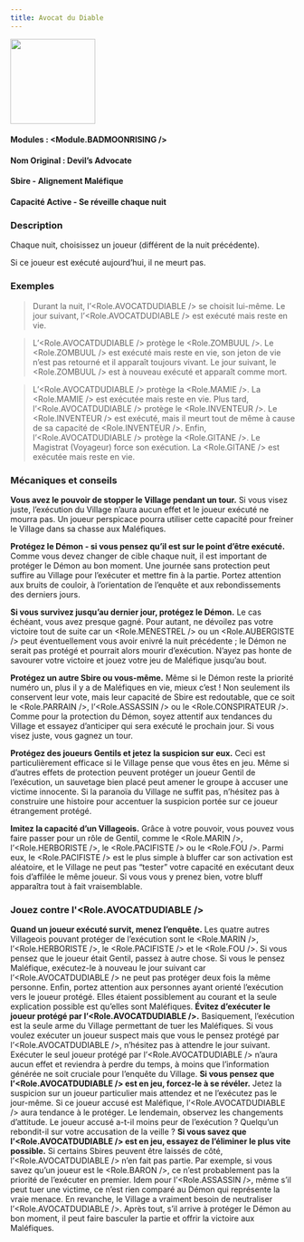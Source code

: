 ```yaml
---
title: Avocat du Diable
---
```



<img src='/img/blood-on-the-clocktower/roles/avocat-du-diable.png' height='150' />

#### Modules : <Module.BADMOONRISING />
#### Nom Original : Devil’s Advocate
#### Sbire - Alignement Maléfique
#### Capacité Active - Se réveille chaque nuit

### Description

Chaque nuit, choisissez un joueur (différent de la nuit précédente).

Si ce joueur est exécuté aujourd’hui, il ne meurt pas.

### Exemples

> Durant la nuit, l’<Role.AVOCATDUDIABLE /> se choisit lui-même. Le jour suivant, l’<Role.AVOCATDUDIABLE /> est exécuté mais reste en vie.

> L’<Role.AVOCATDUDIABLE /> protège le <Role.ZOMBUUL />. Le <Role.ZOMBUUL /> est exécuté mais reste en vie, son jeton de vie n’est pas retourné et il apparaît toujours vivant. Le jour suivant, le <Role.ZOMBUUL /> est à nouveau exécuté et apparaît comme mort.

> L’<Role.AVOCATDUDIABLE /> protège la <Role.MAMIE />. La <Role.MAMIE /> est exécutée mais reste en vie. Plus tard, l’<Role.AVOCATDUDIABLE /> protège le <Role.INVENTEUR />. Le <Role.INVENTEUR /> est exécuté, mais il meurt tout de même à cause de sa capacité de <Role.INVENTEUR />. Enfin, l’<Role.AVOCATDUDIABLE /> protège la <Role.GITANE />. Le Magistrat (Voyageur) force son exécution. La <Role.GITANE /> est exécutée mais reste en vie.

### Mécaniques et conseils

**Vous avez le pouvoir de stopper le Village pendant un tour.** Si vous visez juste, l’exécution du Village n’aura aucun effet et le joueur exécuté ne mourra pas. Un joueur perspicace pourra utiliser cette capacité pour freiner le Village dans sa chasse aux Maléfiques.

**Protégez le Démon - si vous pensez qu’il est sur le point d’être exécuté.** Comme vous devez changer de cible chaque nuit, il est important de protéger le Démon au bon moment. Une journée sans protection peut suffire au Village pour l’exécuter et mettre fin à la partie. Portez attention aux bruits de couloir, à l’orientation de l’enquête et aux rebondissements des derniers jours.

**Si vous survivez jusqu’au dernier jour, protégez le Démon.** Le cas échéant, vous avez presque gagné. Pour autant, ne dévoilez pas votre victoire tout de suite car un <Role.MENESTREL /> ou un <Role.AUBERGISTE /> peut éventuellement vous avoir enivré la nuit précédente ; le Démon ne serait pas protégé et pourrait alors mourir d’exécution. N’ayez pas honte de savourer votre victoire et jouez votre jeu de Maléfique jusqu’au bout.

**Protégez un autre Sbire ou vous-même.** Même si le Démon reste la priorité numéro un, plus il y a de Maléfiques en vie, mieux c’est ! Non seulement ils conservent leur vote, mais leur capacité de Sbire est redoutable, que ce soit le <Role.PARRAIN />, l’<Role.ASSASSIN /> ou le <Role.CONSPIRATEUR />. Comme pour la protection du Démon, soyez attentif aux tendances du Village et essayez d’anticiper qui sera exécuté le prochain jour. Si vous visez juste, vous gagnez un tour.

**Protégez des joueurs Gentils et jetez la suspicion sur eux.** Ceci est particulièrement efficace si le Village pense que vous êtes en jeu. Même si d’autres effets de protection peuvent protéger un joueur Gentil de l’exécution, un sauvetage bien placé peut amener le groupe à accuser une victime innocente. Si la paranoïa du Village ne suffit pas, n’hésitez pas à construire une histoire pour accentuer la suspicion portée sur ce joueur étrangement protégé.

**Imitez la capacité d’un Villageois.** Grâce à votre pouvoir, vous pouvez vous faire passer pour un rôle de Gentil, comme le <Role.MARIN />, l’<Role.HERBORISTE />, le <Role.PACIFISTE /> ou le <Role.FOU />. Parmi eux, le <Role.PACIFISTE /> est le plus simple à bluffer car son activation est aléatoire, et le Village ne peut pas “tester” votre capacité en exécutant deux fois d’affilée le même joueur. Si vous vous y prenez bien, votre bluff apparaîtra tout à fait vraisemblable.


### Jouez contre l'<Role.AVOCATDUDIABLE />
**Quand un joueur exécuté survit, menez l’enquête.** Les quatre autres Villageois pouvant protéger de l’exécution sont le <Role.MARIN />, l’<Role.HERBORISTE />, le <Role.PACIFISTE /> et le <Role.FOU />. Si vous pensez que le joueur était Gentil, passez à autre chose. Si vous le pensez Maléfique, exécutez-le à nouveau le jour suivant car l’<Role.AVOCATDUDIABLE /> ne peut pas protéger deux fois la même personne. Enfin, portez attention aux personnes ayant orienté l’exécution vers le joueur protégé. Elles étaient possiblement au courant et la seule explication possible est qu’elles sont Maléfiques.
**Évitez d’exécuter le joueur protégé par l’<Role.AVOCATDUDIABLE />.** Basiquement, l’exécution est la seule arme du Village permettant de tuer les Maléfiques. Si vous voulez exécuter un joueur suspect mais que vous le pensez protégé par l’<Role.AVOCATDUDIABLE />, n’hésitez pas à attendre le jour suivant. Exécuter le seul joueur protégé par l’<Role.AVOCATDUDIABLE /> n’aura aucun effet et reviendra à perdre du temps, à moins que l’information générée ne soit cruciale pour l’enquête du Village.
**Si vous pensez que l’<Role.AVOCATDUDIABLE /> est en jeu, forcez-le à se révéler.** Jetez la suspicion sur un joueur particulier mais attendez et ne l’exécutez pas le jour-même. Si ce joueur accusé est Maléfique, l’<Role.AVOCATDUDIABLE /> aura tendance à le protéger. Le lendemain, observez les changements d’attitude. Le joueur accusé a-t-il moins peur de l’exécution ? Quelqu’un rebondit-il sur votre accusation de la veille ?
**Si vous savez que l’<Role.AVOCATDUDIABLE /> est en jeu, essayez de l’éliminer le plus vite possible.** Si certains Sbires peuvent être laissés de côté, l’<Role.AVOCATDUDIABLE /> n’en fait pas partie. Par exemple, si vous savez qu’un joueur est le <Role.BARON />, ce n’est probablement pas la priorité de l’exécuter en premier. Idem pour l’<Role.ASSASSIN />, même s’il peut tuer une victime, ce n’est rien comparé au Démon qui représente la vraie menace. En revanche, le Village a vraiment besoin de neutraliser l’<Role.AVOCATDUDIABLE />. Après tout, s’il arrive à protéger le Démon au bon moment, il peut faire basculer la partie et offrir la victoire aux Maléfiques.
